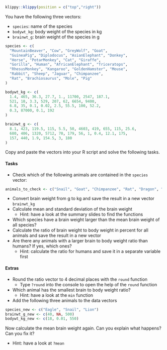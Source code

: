 ```r
klippy::klippy(position = c("top","right"))
```

You have the following three vectors:

- `species`: name of the species
- `bodywt_kg`: body weight of the species in kg
- `brainwt_g`: brain weight of the species in g

```r
species <- c(
  "MountainBeaver", "Cow", "GreyWolf", "Goat",
  "GuineaPig", "Diplodocus", "AsianElephant", "Donkey",
  "Horse", "PotarMonkey", "Cat", "Giraffe",
  "Gorilla", "Human", "AfricanElephant", "Triceratops",
  "RhesusMonkey", "Kangaroo", "GoldenHamster", "Mouse",
  "Rabbit", "Sheep", "Jaguar", "Chimpanzee",
  "Rat", "Brachiosaurus", "Mole", "Pig"
)

bodywt_kg <- c(
  1.4, 465, 36.3, 27.7, 1., 11700, 2547, 187.1,
  521, 10, 3.3, 529, 207, 62, 6654, 9400,
  6.8, 35, 0.1, 0.02, 2.5, 55.5, 100, 52.2,
  0.3, 87000, 0.1, 192
)

brainwt_g <- c(
  8.1, 423, 119.5, 115, 5.5, 50, 4603, 419, 655, 115, 25.6,
  680, 406, 1320, 5712, 70, 179, 56, 1, 0.4, 12.1, 175,
  157, 440, 1.9, 154.5, 3, 180
)
```

Copy and paste the vectors into your R script and solve the following tasks.

#### Tasks

- Check which of the following animals are contained in the `species` vector:

```r
animals_to_check <- c("Snail", "Goat", "Chimpanzee", "Rat", "Dragon", "Eagle")
```

- Convert brain weight from g to kg and save the result in a new vector `brainwt_kg`
- Calculate mean and standard deviation of the brain weight
  - Hint: have a look at the summary slides to find the functions
- Which species have a brain weight larger than the mean brain weight of all species?
- Calculate the ratio of brain weight to body weight in percent for all animals and save the result in a new vector
- Are there any animals with a larger brain to body weight ratio than humans? If yes, which ones?
  - Hint: calculate the ratio for humans and save it in a separate variable first


#### Extras

- Round the ratio vector to 4 decimal places with the `round` function
  - Type `?round` into the console to open the help of the `round` function
- Which animal has the smallest brain to body weight ratio?
  - Hint: have a look at the `min` function
- Add the following three animals to the data vectors

```r
species_new <- c("Eagle", "Snail", "Lion")
brainwt_g_new <- c(40, NA, 500)
bodywt_kg_new <- c(18, 0.01, 550)
```

 Now calculate the mean brain weight again. Can you explain what happens? Can you fix it?
 
 - Hint: have a look at `?mean`
